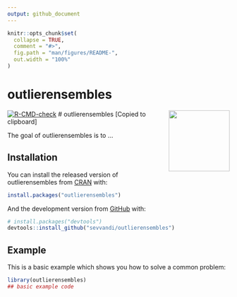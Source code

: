 ```yaml
---
output: github_document
---
```


<!-- README.md is generated from README.Rmd. Please edit that file -->

```r
knitr::opts_chunk$set(
  collapse = TRUE,
  comment = "#>",
  fig.path = "man/figures/README-",
  out.width = "100%"
)
```

# outlierensembles

<!-- badges: start -->
[![R-CMD-check](https://github.com/sevvandi/outlierensembles/workflows/R-CMD-check/badge.svg)](https://github.com/sevvandi/outlierensembles/actions)
<!-- badges: end -->
  # outlierensembles <img src='man/figures/logo.png' align="right" height="138" />
  [Copied to clipboard]


The goal of outlierensembles is to ...

## Installation

You can install the released version of outlierensembles from [CRAN](https://CRAN.R-project.org) with:

``` r
install.packages("outlierensembles")
```

And the development version from [GitHub](https://github.com/) with:

``` r
# install.packages("devtools")
devtools::install_github("sevvandi/outlierensembles")
```
## Example

This is a basic example which shows you how to solve a common problem:

```r
library(outlierensembles)
## basic example code
```

<!-- What is special about using `README.Rmd` instead of just `README.md`? You can include R chunks like so: -->

<!-- ```{r cars} -->
<!-- summary(cars) -->
<!-- ``` -->

<!-- You'll still need to render `README.Rmd` regularly, to keep `README.md` up-to-date. `devtools::build_readme()` is handy for this. You could also use GitHub Actions to re-render `README.Rmd` every time you push. An example workflow can be found here: <https://github.com/r-lib/actions/tree/master/examples>. -->

<!-- You can also embed plots, for example: -->

<!-- ```{r pressure, echo = FALSE} -->
<!-- plot(pressure) -->
<!-- ``` -->

<!-- In that case, don't forget to commit and push the resulting figure files, so they display on GitHub and CRAN. -->
